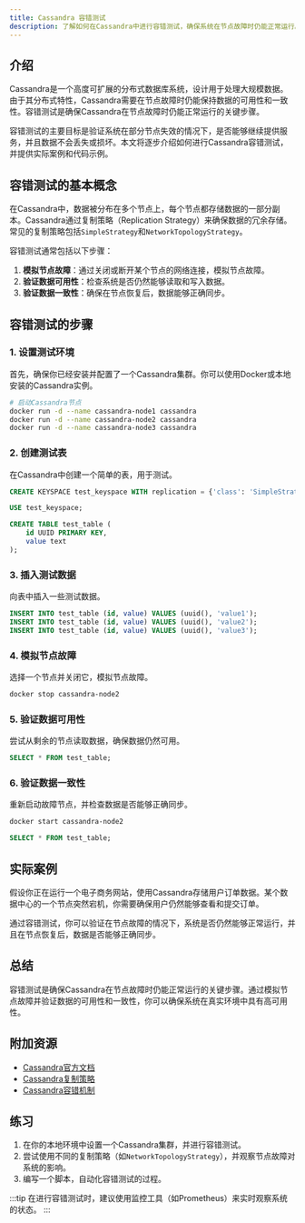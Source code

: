 ```yaml
---
title: Cassandra 容错测试
description: 了解如何在Cassandra中进行容错测试，确保系统在节点故障时仍能正常运行。本文适合初学者，包含概念解释、代码示例和实际案例。
---
```


## 介绍

Cassandra是一个高度可扩展的分布式数据库系统，设计用于处理大规模数据。由于其分布式特性，Cassandra需要在节点故障时仍能保持数据的可用性和一致性。容错测试是确保Cassandra在节点故障时仍能正常运行的关键步骤。

容错测试的主要目标是验证系统在部分节点失效的情况下，是否能够继续提供服务，并且数据不会丢失或损坏。本文将逐步介绍如何进行Cassandra容错测试，并提供实际案例和代码示例。

## 容错测试的基本概念

在Cassandra中，数据被分布在多个节点上，每个节点都存储数据的一部分副本。Cassandra通过复制策略（Replication Strategy）来确保数据的冗余存储。常见的复制策略包括`SimpleStrategy`和`NetworkTopologyStrategy`。

容错测试通常包括以下步骤：

1. **模拟节点故障**：通过关闭或断开某个节点的网络连接，模拟节点故障。
2. **验证数据可用性**：检查系统是否仍然能够读取和写入数据。
3. **验证数据一致性**：确保在节点恢复后，数据能够正确同步。

## 容错测试的步骤

### 1. 设置测试环境

首先，确保你已经安装并配置了一个Cassandra集群。你可以使用Docker或本地安装的Cassandra实例。

```bash
# 启动Cassandra节点
docker run -d --name cassandra-node1 cassandra
docker run -d --name cassandra-node2 cassandra
docker run -d --name cassandra-node3 cassandra
```

### 2. 创建测试表

在Cassandra中创建一个简单的表，用于测试。

```sql
CREATE KEYSPACE test_keyspace WITH replication = {'class': 'SimpleStrategy', 'replication_factor': 3};

USE test_keyspace;

CREATE TABLE test_table (
    id UUID PRIMARY KEY,
    value text
);
```

### 3. 插入测试数据

向表中插入一些测试数据。

```sql
INSERT INTO test_table (id, value) VALUES (uuid(), 'value1');
INSERT INTO test_table (id, value) VALUES (uuid(), 'value2');
INSERT INTO test_table (id, value) VALUES (uuid(), 'value3');
```

### 4. 模拟节点故障

选择一个节点并关闭它，模拟节点故障。

```bash
docker stop cassandra-node2
```

### 5. 验证数据可用性

尝试从剩余的节点读取数据，确保数据仍然可用。

```sql
SELECT * FROM test_table;
```

### 6. 验证数据一致性

重新启动故障节点，并检查数据是否能够正确同步。

```bash
docker start cassandra-node2
```

```sql
SELECT * FROM test_table;
```

## 实际案例

假设你正在运行一个电子商务网站，使用Cassandra存储用户订单数据。某个数据中心的一个节点突然宕机，你需要确保用户仍然能够查看和提交订单。

通过容错测试，你可以验证在节点故障的情况下，系统是否仍然能够正常运行，并且在节点恢复后，数据是否能够正确同步。

## 总结

容错测试是确保Cassandra在节点故障时仍能正常运行的关键步骤。通过模拟节点故障并验证数据的可用性和一致性，你可以确保系统在真实环境中具有高可用性。

## 附加资源

- [Cassandra官方文档](https://cassandra.apache.org/doc/latest/)
- [Cassandra复制策略](https://cassandra.apache.org/doc/latest/cassandra/architecture/dynamo.html#replication-strategy)
- [Cassandra容错机制](https://cassandra.apache.org/doc/latest/cassandra/architecture/architecture-fault-detection.html)

## 练习

1. 在你的本地环境中设置一个Cassandra集群，并进行容错测试。
2. 尝试使用不同的复制策略（如`NetworkTopologyStrategy`），并观察节点故障对系统的影响。
3. 编写一个脚本，自动化容错测试的过程。

:::tip
在进行容错测试时，建议使用监控工具（如Prometheus）来实时观察系统的状态。
:::